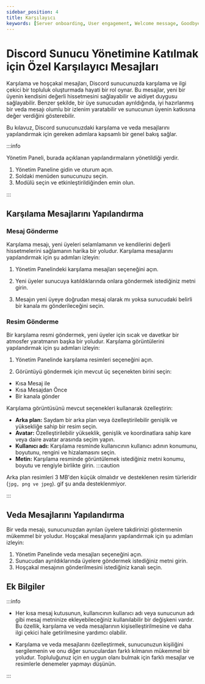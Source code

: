 ```yaml
---
sidebar_position: 4
title: Karşılayıcı
keywords: [Server onboarding, User engagement, Welcome message, Goodbye message, Customization] 
---
```



# Discord Sunucu Yönetimine Katılmak için Özel Karşılayıcı Mesajları

Karşılama ve hoşçakal mesajları, Discord sunucunuzda karşılama ve ilgi çekici bir topluluk oluşturmada hayati bir rol oynar. Bu mesajlar, yeni bir üyenin kendisini değerli hissetmesini sağlayabilir ve aidiyet duygusu sağlayabilir. Benzer şekilde, bir üye sunucudan ayrıldığında, iyi hazırlanmış bir veda mesajı olumlu bir izlenim yaratabilir ve sunucunun üyenin katkısına değer verdiğini gösterebilir.

Bu kılavuz, Discord sunucunuzdaki karşılama ve veda mesajlarını yapılandırmak için gereken adımlara kapsamlı bir genel bakış sağlar.

:::info

Yönetim Paneli, burada açıklanan yapılandırmaların yönetildiği yerdir.

1. Yönetim Paneline gidin ve oturum açın.
2. Soldaki menüden sunucunuzu seçin.
3. Modülü seçin ve etkinleştirildiğinden emin olun.

:::

## Karşılama Mesajlarını Yapılandırma

### Mesaj Gönderme

Karşılama mesajı, yeni üyeleri selamlamanın ve kendilerini değerli hissetmelerini sağlamanın harika bir yoludur. Karşılama mesajlarını yapılandırmak için şu adımları izleyin:

1. Yönetim Panelindeki karşılama mesajları seçeneğini açın.

2. Yeni üyeler sunucuya katıldıklarında onlara göndermek istediğiniz metni girin.

3. Mesajın yeni üyeye doğrudan mesaj olarak mı yoksa sunucudaki belirli bir kanala mı gönderileceğini seçin.

### Resim Gönderme

Bir karşılama resmi göndermek, yeni üyeler için sıcak ve davetkar bir atmosfer yaratmanın başka bir yoludur. Karşılama görüntülerini yapılandırmak için şu adımları izleyin:

1. Yönetim Panelinde karşılama resimleri seçeneğini açın.

2. Görüntüyü göndermek için mevcut üç seçenekten birini seçin:

- Kısa Mesaj ile
- Kısa Mesajdan Önce
- Bir kanala gönder

Karşılama görüntüsünü mevcut seçenekleri kullanarak özelleştirin:

- **Arka plan:** Saydam bir arka plan veya özelleştirilebilir genişlik ve yüksekliğe sahip bir resim seçin.
- **Avatar:** Özelleştirilebilir yükseklik, genişlik ve koordinatlara sahip kare veya daire avatar arasında seçim yapın.
- **Kullanıcı adı:** Karşılama resminde kullanıcının kullanıcı adının konumunu, boyutunu, rengini ve hizalamasını seçin.
- **Metin:** Karşılama resminde görüntülemek istediğiniz metni konumu, boyutu ve rengiyle birlikte girin.
:::caution 

Arka plan resimleri 3 MB'den küçük olmalıdır ve desteklenen resim türleridir (`jpg, png ve jpeg`). gif şu anda desteklenmiyor.

:::

## Veda Mesajlarını Yapılandırma

Bir veda mesajı, sunucunuzdan ayrılan üyelere takdirinizi göstermenin mükemmel bir yoludur. Hoşçakal mesajlarını yapılandırmak için şu adımları izleyin:

1. Yönetim Panelinde veda mesajları seçeneğini açın.
2. Sunucudan ayrıldıklarında üyelere göndermek istediğiniz metni girin.
3. Hoşçakal mesajının gönderilmesini istediğiniz kanalı seçin.

## Ek Bilgiler

:::info 

- Her kısa mesaj kutusunun, kullanıcının kullanıcı adı veya sunucunun adı gibi mesaj metninize ekleyebileceğiniz kullanılabilir bir değişkeni vardır. Bu özellik, karşılama ve veda mesajlarının kişiselleştirilmesine ve daha ilgi çekici hale getirilmesine yardımcı olabilir.

- Karşılama ve veda mesajlarını özelleştirmek, sunucunuzun kişiliğini sergilemenin ve onu diğer sunuculardan farklı kılmanın mükemmel bir yoludur. Topluluğunuz için en uygun olanı bulmak için farklı mesajlar ve resimlerle denemeler yapmayı düşünün.

:::
